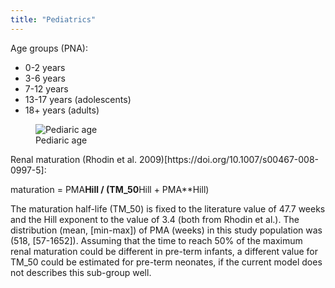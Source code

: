 ```yaml
---
title: "Pediatrics"
---
```


Age groups (PNA):

* 0-2 years
* 3-6 years
* 7-12 years
* 13-17 years (adolescents)
* 18+ years (adults)

![Pediaric age](pediatric-age.png)

Renal maturation (Rhodin et al. 2009)[https://doi.org/10.1007/s00467-008-0997-5]:

maturation = PMA**Hill / (TM_50**Hill + PMA**Hill)

The maturation half-life (TM_50) is fixed to the literature value of 47.7 weeks and the
Hill exponent to the value of 3.4 (both from Rhodin et al.).
The distribution (mean, [min-max]) of PMA (weeks) in this study population was (518, [57-1652]).
Assuming that the time to reach 50% of the maximum renal maturation could be different in pre-term infants, a different value for TM_50 could be estimated for pre-term neonates, if the current model does not describes this sub-group well.
